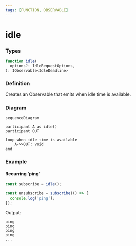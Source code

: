 ```yaml
---
tags: [FUNCTION, OBSERVABLE]
---
```


# idle

### Types

```ts
function idle(
  options?: IdleRequestOptions,
): IObservable<IdleDeadline>
```

### Definition

Creates an Observable that emits when idle time is available.

### Diagram

```mermaid
sequenceDiagram

participant A as idle()
participant OUT

loop when idle time is available
    A->>OUT: void
end
```

### Example

#### Recurring 'ping'

```ts
const subscribe = idle();

const unsubscribe = subscribe(() => {
  console.log('ping');
});
```

Output:

```text
ping
ping
ping
ping
...
```


